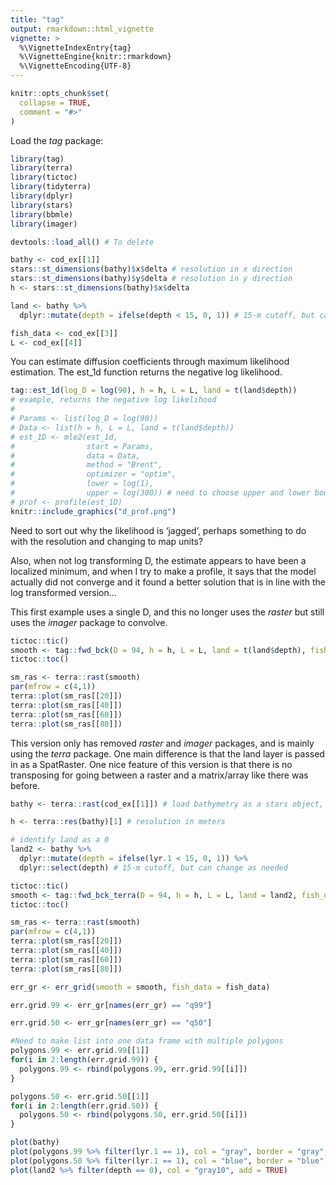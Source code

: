 ```yaml
---
title: "tag"
output: rmarkdown::html_vignette
vignette: >
  %\VignetteIndexEntry{tag}
  %\VignetteEngine{knitr::rmarkdown}
  %\VignetteEncoding{UTF-8}
---
```


```r
knitr::opts_chunk$set(
  collapse = TRUE,
  comment = "#>"
)
```

Load the *tag* package:
```r
library(tag)
library(terra)
library(tictoc)
library(tidyterra)
library(dplyr)
library(stars)
library(bbmle)
library(imager)
```

```r
devtools::load_all() # To delete

bathy <- cod_ex[[1]]
stars::st_dimensions(bathy)$x$delta # resolution in x direction
stars::st_dimensions(bathy)$y$delta # resolution in y direction
h <- stars::st_dimensions(bathy)$x$delta

land <- bathy %>%
  dplyr::mutate(depth = ifelse(depth < 15, 0, 1)) # 15-m cutoff, but can change as needed

fish_data <- cod_ex[[3]]
L <- cod_ex[[4]]
```

You can estimate diffusion coefficients through maximum likelihood estimation. The est_1d function returns the negative log likelihood.

``` r
tag::est_1d(log_D = log(90), h = h, L = L, land = t(land$depth))
# example, returns the negative log likelihood
# 
# Params <- list(log_D = log(90))
# Data <- list(h = h, L = L, land = t(land$depth))
# est_1D <- mle2(est_1d, 
#                start = Params, 
#                data = Data, 
#                method = "Brent", 
#                optimizer = "optim",
#                lower = log(1),
#                upper = log(300)) # need to choose upper and lower boundaries
# prof <- profile(est_1D)
knitr::include_graphics("d_prof.png")
```
Need to sort out why the likelihood is 'jagged', perhaps something to do with the resolution and changing to map units?

Also, when not log transforming D, the estimate appears to have been a localized minimum, and when I try to make a profile, it says that the model actually did not converge and it found a better solution that is in line with the log transformed version...

This first example uses a single D, and this no longer uses the *raster* but still uses the *imager* package to convolve. 
```r
tictoc::tic()
smooth <- tag::fwd_bck(D = 94, h = h, L = L, land = t(land$depth), fish_data = fish_data)
tictoc::toc()

sm_ras <- terra::rast(smooth)
par(mfrow = c(4,1))
terra::plot(sm_ras[[20]])
terra::plot(sm_ras[[40]])
terra::plot(sm_ras[[60]])
terra::plot(sm_ras[[80]])
```

This version only has removed *raster* and *imager* packages, and is mainly using the *terra* package. One main difference is that the land layer is passed in as a SpatRaster. One nice feature of this version is that there is no transposing for going between a raster and a matrix/array like there was before.

```r
bathy <- terra::rast(cod_ex[[1]]) # load bathymetry as a stars object, but convert to terra raster

h <- terra::res(bathy)[1] # resolution in meters

# identify land as a 0
land2 <- bathy %>%
  dplyr::mutate(depth = ifelse(lyr.1 < 15, 0, 1)) %>% 
  dplyr::select(depth) # 15-m cutoff, but can change as needed

tictoc::tic()
smooth <- tag::fwd_bck_terra(D = 94, h = h, L = L, land = land2, fish_data = fish_data)
tictoc::toc()

sm_ras <- terra::rast(smooth)
par(mfrow = c(4,1))
terra::plot(sm_ras[[20]])
terra::plot(sm_ras[[40]])
terra::plot(sm_ras[[60]])
terra::plot(sm_ras[[80]])
```

```r
err_gr <- err_grid(smooth = smooth, fish_data = fish_data)

err.grid.99 <- err_gr[names(err_gr) == "q99"]

err.grid.50 <- err_gr[names(err_gr) == "q50"]

#Need to make list into one data frame with multiple polygons
polygons.99 <- err.grid.99[[1]]
for(i in 2:length(err.grid.99)) {
  polygons.99 <- rbind(polygons.99, err.grid.99[[i]])
}

polygons.50 <- err.grid.50[[1]]
for(i in 2:length(err.grid.50)) {
  polygons.50 <- rbind(polygons.50, err.grid.50[[i]])
}

plot(bathy)
plot(polygons.99 %>% filter(lyr.1 == 1), col = "gray", border = "gray", add = TRUE)
plot(polygons.50 %>% filter(lyr.1 == 1), col = "blue", border = "blue", add = TRUE)
plot(land2 %>% filter(depth == 0), col = "gray10", add = TRUE)
```

